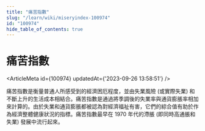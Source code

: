 ```yaml
---
title: "痛苦指數"
slug: "/learn/wiki/miseryindex-100974"
id: "100974"
hide_table_of_contents: true
---
```



# 痛苦指數

<ArticleMeta id={100974} updatedAt={'2023-09-26 13:58:51'} />
<div className='border-solid border-b border-t-0 my-4 border-[var(--ifm-color-gray-300)]' />

痛苦指數是衡量普通人所感受到的經濟困厄程度，並由失業風險 (或實際失業) 和不斷上升的生活成本相結合。痛苦指數是通過將季調後的失業率與通貨膨脹率相加來計算的。由於失業和通貨膨脹都被認為對經濟福祉有害，它們的綜合值有助於作為經濟整體健康狀況的指標。痛苦指數最早在 1970 年代的滯脹 (即同時高通脹和失業) 發展中流行起來。
